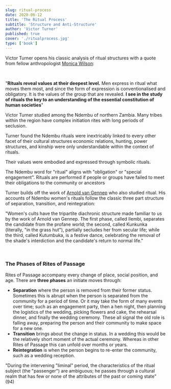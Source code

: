 ```yaml
---
slug: ritual-process
date: 2020-06-12
title: 'The Ritual Process'
subtitle: 'Structure and Anti-Structure'
author: 'Victor Turner'
published: true
cover: './ritualprocess.jpg'
type: ['book']
---
```



Victor Turner opens his classic analysis of ritual structures with a quote from fellow anthropologist [Monica Wilson](https://en.wikipedia.org/wiki/Monica_Wilson):

<br />

<SimpleCard width="740px">

"**Rituals reveal values at their deepest level.** Men express in ritual what moves them most, and since the form of expression is conventionalised and obligatory.
It is the values of the group that are revealed. __I see in the study of rituals the key to an understanding of the essential constitution of human societies__"

</SimpleCard>

Victor Turner studied among the Ndembu of northern Zambia. Many tribes within the region have complex initiation rites with long periods of seclusion.

Turner found the Ndembu rituals were inextricably linked to every other facet of their cultural structures 
economic relations, hunting, power structures, and kinship were only understandable within the context of rituals.

Their values were embodied and expressed through symbolic rituals.

The Ndembu word for "ritual" aligns with "obligation" or "special engagement". Rituals are performed if people or groups have failed to meet their obligations to the community or ancestors

Turner builds off the work of [Arnold van Gennep](https://en.wikipedia.org/wiki/Arnold_van_Gennep) who also studied ritual. His accounts of Ndembu women's rituals follow the classic three part structure of separation, transition, and reintegration:

"Women's cults have the tripartite diachronic structure made familiar to us by the work of Arnold van Gennep. The first phase, called Ilembi, separates the candidate from the profane world; the second, called Kunkunka (literally, "in the grass hut"), partially secludes her from secular life; while the third, called Kutumbuka, is a festive dance, celebrating the removal of the shade's interdiction and the candidate's return to normal life."

<br />

### The Phases of Rites of Passage

Rites of Passage accompany every change of place, social position, and age. There are **three phases** an initiate moves through:

- **Separation** where the person is removed from their former status. Sometimes this is abrupt when the person is separated from the community for a period of time. Or it may take the form of many events over time; such as an engagement party, then a hen night, then planning the logistics of the wedding, picking flowers and cake, the rehearsal dinner, and finally the wedding ceremony. These all signal the old role is falling away, preparing the person and their community to make space for a new one.
- **Transition** brings about the change in status. In a wedding this would be the relatively short moment of the actual ceremony. Whereas in other Rites of Passage this can unfold over months or years.
- **Reintegration** is when the person begins to re-enter the community, such as a wedding reception.


"During the intervening "liminal" period, the characteristics of the ritual subject (the "passenger") are ambiguous; he passes through a cultural realm that has few or none of the attributes of the past or coming state" (94)


